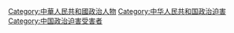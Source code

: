 [[Category:中華人民共和國政治人物|Category:中華人民共和國政治人物]]
[[Category:中华人民共和国政治迫害|Category:中华人民共和国政治迫害]]
[[Category:中国政治迫害受害者|Category:中国政治迫害受害者]]